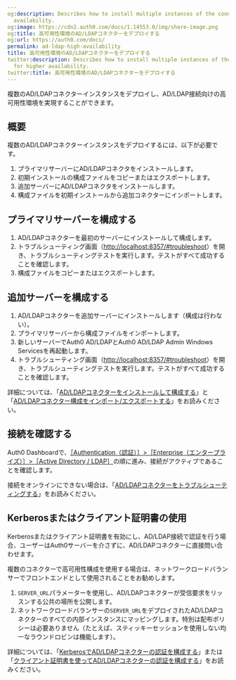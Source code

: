 ```yaml
---
og:description: Describes how to install multiple instances of the connector for higher
  availability.
og:image: https://cdn2.auth0.com/docs/1.14553.0/img/share-image.png
og:title: 高可用性環境のAD/LDAPコネクターをデプロイする
og:url: https://auth0.com/docs/
permalink: ad-ldap-high-availability
title: 高可用性環境のAD/LDAPコネクターをデプロイする
twitter:description: Describes how to install multiple instances of the connector
  for higher availability.
twitter:title: 高可用性環境のAD/LDAPコネクターをデプロイする
---
```


複数のAD/LDAPコネクターインスタンスをデプロイし、AD/LDAP接続向けの高可用性環境を実現することができます。

## 概要

複数のAD/LDAPコネクターインスタンスをデプロイするには、以下が必要です。

1. プライマリサーバーにAD/LDAPコネクタをインストールします。
2. 初期インストールの構成ファイルをコピーまたはエクスポートします。
3. 追加サーバーにAD/LDAPコネクタをインストールします。
4. 構成ファイルを初期インストールから追加コネクターにインポートします。

## プライマリサーバーを構成する

1. AD/LDAPコネクターを最初のサーバーにインストールして構成します。
2. トラブルシューティング画面（[http://localhost:8357/#troubleshoot](http://localhost:8357/#troubleshoot)）を開き、トラブルシューティングテストを実行します。テストがすべて成功することを確認します。
3. 構成ファイルをコピーまたはエクスポートします。

## 追加サーバーを構成する

1. AD/LDAPコネクターを追加サーバーにインストールします（構成は行わない）。
2. プライマリサーバーから構成ファイルをインポートします。
3. 新しいサーバーでAuth0 AD/LDAPとAuth0 AD/LDAP Admin Windows Servicesを再起動します。
4. トラブルシューティング画面（[http://localhost:8357/#troubleshoot](http://localhost:8357/#troubleshoot)）を開き、トラブルシューティングテストを実行します。テストがすべて成功することを確認します。

詳細については、「[AD/LDAPコネクターをインストールして構成する](/extensions/ad-ldap-connector/install-configure-ad-ldap-connector)」と「[AD/LDAPコネクター構成をインポート/エクスポートする](/extensions/ad-ldap-connector/import-export-ad-ldap-connector-configs)」をお読みください。

## 接続を確認する

Auth0 Dashboardで、[［Authentication（認証）］>［Enterprise（エンタープライズ）］>［Active Directory / LDAP］](https://manage.auth0.com/#/connections/enterprise/ad)の順に進み、接続がアクティブであることを確認します。

接続をオンラインにできない場合は、「[AD/LDAPコネクターをトラブルシューティングする](/troubleshoot/troubleshoot-integration-and-extensibility/troubleshoot-ad-ldap-connector)」をお読みください。

## Kerberosまたはクライアント証明書の使用

Kerberosまたはクライアント証明書を有効にし、AD/LDAP接続で認証を行う場合、ユーザーはAuth0サーバーを介さずに、AD/LDAPコネクターに直接問い合わせます。

複数のコネクターで高可用性構成を使用する場合は、ネットワークロードバランサーでフロントエンドとして使用されることをお勧めします。

1. `SERVER_URL`パラメーターを使用し、AD/LDAPコネクターが受信要求をリッスンする公共の場所を公開します。
2. ネットワークロードバランサーの`SERVER_URL`をデプロイされたAD/LDAPコネクターのすべての内部インスタンスにマッピングします。特別は配布ポリシーは必要ありません（たとえば、スティッキーセッションを使用しない均一なラウンドロビンは機能します）。

詳細については、「[KerberosでAD/LDAPコネクターの認証を構成する](/extensions/ad-ldap-connector/configure-ad-ldap-connector-with-kerberos)」または「[クライアント証明書を使ってAD/LDAPコネクターの認証を構成する](/extensions/ad-ldap-connector/configure-ad-ldap-connector-client-certificates)」をお読みください。